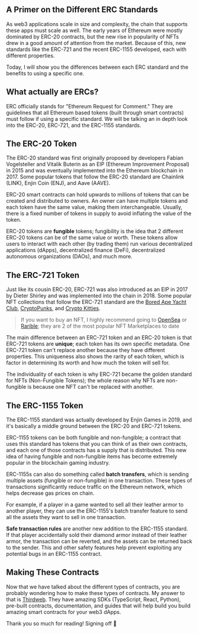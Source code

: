 ## A Primer on the Different ERC Standards

As web3 applications scale in size and complexity, the chain that supports these apps must scale as well. The early years of Ethereum were mostly dominated by ERC-20 contracts, but the new rise in popularity of NFTs drew in a good amount of attention from the market. Because of this, new standards like the ERC-721 and the recent ERC-1155 developed, each with different properties.

Today, I will show you the differences between each ERC standard and the benefits to using a specific one.

## What actually are ERCs?

ERC officially stands for "Ethereum Request for Comment." They are guidelines that all Ethereum based tokens (built through smart contracts) must follow if using a specific standard. We will be talking an in depth look into the ERC-20, ERC-721, and the ERC-1155 standards.

## The ERC-20 Token

The ERC-20 standard was first originally proposed by developers Fabian Vogelsteller and Vitalik Buterin as an EIP (Ethereum Improvement Proposal) in 2015 and was eventually implemented into the Ethereum blockchain in 2017. Some popular tokens that follow the ERC-20 standard are Chainlink (LINK), Enjin Coin (ENJ), and Aave (AAVE).

ERC-20 smart contracts can hold upwards to millions of tokens that can be created and distributed to owners. An owner can have multiple tokens and each token have the same value, making them interchangeable. Usually, there is a fixed number of tokens in supply to avoid inflating the value of the token.

ERC-20 tokens are **fungible** tokens; fungibility is the idea that 2 different ERC-20 tokens can be of the same value or worth. These tokens allow users to interact with each other (by trading them) run various decentralized applications (dApps), decentralized finance (DeFi), decentralized autonomous organizations (DAOs), and much more.

## The ERC-721 Token

Just like its cousin ERC-20, ERC-721 was also introduced as an EIP in 2017 by Dieter Shirley and was implemented into the chain in 2018. Some popular NFT collections that follow the ERC-721 standard are the [Bored Ape Yacht Club](https://opensea.io/collection/boredapeyachtclub), [CryptoPunks](https://opensea.io/collection/cryptopunks), and [Crypto Kitties](https://opensea.io/collection/cryptokitties).

> If you want to buy an NFT, I highly recommend going to [OpenSea](https://opensea.io/) or [Rarible](https://rarible.com/); they are 2 of the most popular NFT Marketplaces to date

The main difference between an ERC-721 token and an ERC-20 token is that ERC-721 tokens are **unique**; each token has its own specific metadata. One ERC-721 token can't replace another because they have different properties. This uniqueness also shows the rarity of each token, which is factor in determining its worth and how much the token will sell for.

The individuality of each token is why ERC-721 became the golden standard for NFTs (Non-Fungible Tokens); the whole reason why NFTs are non-fungible is because one NFT can't be replaced with another.

## The ERC-1155 Token

The ERC-1155 standard was actually developed by Enjin Games in 2019, and it's basically a middle ground between the ERC-20 and ERC-721 tokens.

ERC-1155 tokens can be both fungible and non-fungible; a contract that uses this standard has tokens that you can think of as their own contracts, and each one of those contracts has a supply that is distributed. This new idea of having fungible and non-fungible items has become extremely popular in the blockchain gaming industry.

ERC-1155s can also do something called **batch transfers**, which is sending multiple assets (fungible or non-fungible) in one transaction. These types of transactions significantly reduce traffic on the Ethereum network, which helps decrease gas prices on chain.

For example, if a player in a game wanted to sell all their leather armor to another player, they can use the ERC-1155's batch transfer feature to send all the assets they want to sell in one transaction.

**Safe transaction rules** are another new addition to the ERC-1155 standard. If that player accidentally sold their diamond armor instead of their leather armor, the transaction can be reverted, and the assets can be returned back to the sender. This and other safety features help prevent exploiting any potential bugs in an ERC-1155 contract.

## Making These Contracts

Now that we have talked about the different types of contracts, you are probably wondering how to make these types of contracts. My answer to that is [Thirdweb](https://thirdweb.com/). They have amazing SDKs (TypeScript, React, Python), pre-built contracts, documentation, and guides that will help build you build amazing smart contracts for your web3 dApps.

Thank you so much for reading! Signing off 👋

```

```
